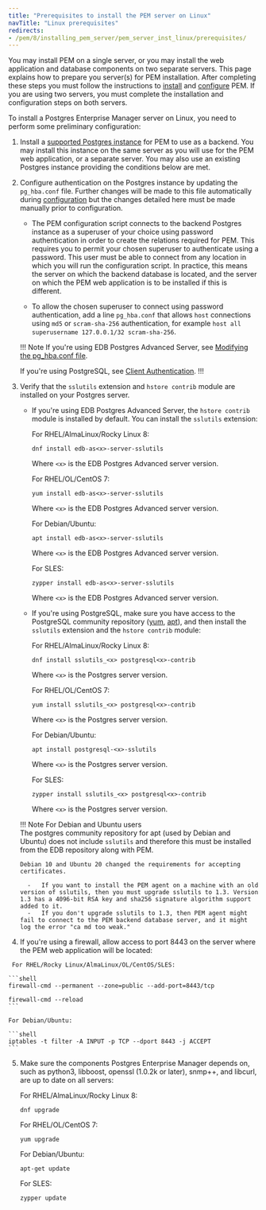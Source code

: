 ```yaml
---
title: "Prerequisites to install the PEM server on Linux"
navTitle: "Linux prerequisites"
redirects:
- /pem/8/installing_pem_server/pem_server_inst_linux/prerequisites/
---
```


You may install PEM on a single server, or you may install the web application and database components on two separate servers.
This page explains how to prepare you server(s) for PEM installation. 
After completing these steps you must follow the instructions to [install](/pem/8/installing/linux_x86_64/index.mdx) and [configure](/pem/8/installing/configuring_the_pem_server_on_linux.mdx) PEM.
If you are using two servers, you must complete the installation and configuration steps on both servers.


To install a Postgres Enterprise Manager server on Linux, you need to perform some preliminary configuration:
    
1.  Install a [supported Postgres instance](/pem/8/index/#postgres-compatibility) for PEM to use as a backend. 
    You may install this instance on the same server as you will use for the PEM web application, or a separate server. 
    You may also use an existing Postgres instance providing the conditions below are met.

2.  Configure authentication on the Postgres instance by updating the `pg_hba.conf` file. 
    Further changes will be made to this file automatically during [configuration](/pem/8/installing/configuring_the_pem_server_on_linux.mdx) but the changes detailed here must be made manually prior to configuration.
  
    - The PEM configuration script connects to the backend Postgres instance as a superuser of your choice using password authentication in order to create the relations required for PEM. 
      This requires you to permit your chosen superuser to authenticate using a password. This user must be able to connect from any location in which you will run the configuration script. 
      In practice, this means the server on which the backend database is located, and the server on which the PEM web application is to be installed if this is different.

    - To allow the chosen superuser to connect using password authentication, add a line `pg_hba.conf` that allows `host` connections using `md5` or `scram-sha-256` authentication,
      for example `host all superusername 127.0.0.1/32 scram-sha-256`.

    !!! Note
    If you're using EDB Postgres Advanced Server, see [Modifying the pg_hba.conf file](/pem/8/managing_database_server/#modifying-the-pg_hbaconf-file).

    If you're using PostgreSQL, see [Client Authentication](https://www.postgresql.org/docs/current/auth-pg-hba-conf.html).
    !!!

3.  Verify that the `sslutils` extension and `hstore contrib` module are installed on your Postgres server.

    -   If you're using EDB Postgres Advanced Server, the `hstore contrib` module is installed by default. You can install the `sslutils` extension:

        For RHEL/AlmaLinux/Rocky Linux 8:
          
        ```shell
        dnf install edb-as<x>-server-sslutils
        ```

        Where `<x>` is the EDB Postgres Advanced server version.

        For RHEL/OL/CentOS 7:
          
        ```shell
        yum install edb-as<x>-server-sslutils
        ```

        Where `<x>` is the EDB Postgres Advanced server version.

        For Debian/Ubuntu:
          
        ```shell
        apt install edb-as<x>-server-sslutils
        ```

        Where `<x>` is the EDB Postgres Advanced server version.

        For SLES:
          
        ```shell
        zypper install edb-as<x>-server-sslutils
        ```

        Where `<x>` is the EDB Postgres Advanced server version.

    -   If you're using PostgreSQL, make sure you have access to the PostgreSQL community repository ([yum](https://www.postgresql.org/download/linux/redhat/), [apt](https://wiki.postgresql.org/wiki/Apt)), and then install the `sslutils` extension and the `hstore contrib` module: 

        For RHEL/AlmaLinux/Rocky Linux 8:
          
        ```shell
        dnf install sslutils_<x> postgresql<x>-contrib
        ```

        Where `<x>` is the Postgres server version.

        For RHEL/OL/CentOS 7:
          
        ```shell
        yum install sslutils_<x> postgresql<x>-contrib
        ```

        Where `<x>` is the Postgres server version.

        For Debian/Ubuntu:
          
        ```shell
        apt install postgresql-<x>-sslutils
        ```

        Where `<x>` is the Postgres server version.

        For SLES:
          
        ```shell
        zypper install sslutils_<x> postgresql<x>-contrib
        ```

        Where `<x>` is the Postgres server version.

    !!! Note For Debian and Ubuntu users     
        The postgres community repository for apt (used by Debian and Ubuntu) does not include `sslutils` and therefore this must be installed from the EDB repository along with PEM.
          
        Debian 10 and Ubuntu 20 changed the requirements for accepting certificates.

          -   If you want to install the PEM agent on a machine with an old version of sslutils, then you must upgrade sslutils to 1.3. Version 1.3 has a 4096-bit RSA key and sha256 signature algorithm support added to it.
          -   If you don't upgrade sslutils to 1.3, then PEM agent might fail to connect to the PEM backend database server, and it might log the error "ca md too weak."

  4.  If you're using a firewall, allow access to port 8443 on the server where the PEM web application will be located:

     For RHEL/Rocky Linux/AlmaLinux/OL/CentOS/SLES:

    ```shell
    firewall-cmd --permanent --zone=public --add-port=8443/tcp
         
    firewall-cmd --reload
    ```
       
    For Debian/Ubuntu:

    ```shell
    iptables -t filter -A INPUT -p TCP --dport 8443 -j ACCEPT
    ```

5. Make sure the components Postgres Enterprise Manager depends on, such as python3, libboost, openssl (1.0.2k or later), snmp++, and libcurl, are up to date on all servers: 

     For RHEL/AlmaLinux/Rocky Linux 8:

     ```shell
     dnf upgrade
     ```

     For RHEL/OL/CentOS 7:
   
     ```shell
    yum upgrade
    ```

    For Debian/Ubuntu:
   
    ```shell
    apt-get update
    ```

    For SLES:
   
   ```shell
   zypper update
   ```

